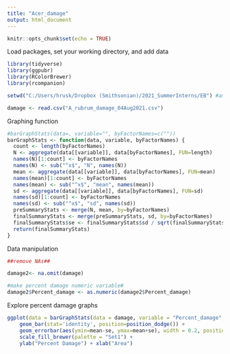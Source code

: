 ```yaml
---
title: "Acer_damage"
output: html_document
---
```


```r
knitr::opts_chunk$set(echo = TRUE)
```

Load packages, set your working directory, and add data
```r
library(tidyverse)
library(ggpubr)
library(RColorBrewer)
library(rcompanion)

setwd("C:/Users/hrusk/Dropbox (Smithsonian)/2021_SummerInterns/EB") #amy laptop#

damage <- read.csv("A_rubrum_damage_04Aug2021.csv")

```

Graphing function
```r
#barGraphStats(data=, variable="", byFactorNames=c(""))
barGraphStats <- function(data, variable, byFactorNames) {
  count <- length(byFactorNames)
  N <- aggregate(data[[variable]], data[byFactorNames], FUN=length)
  names(N)[1:count] <- byFactorNames
  names(N) <- sub("^x$", "N", names(N))
  mean <- aggregate(data[[variable]], data[byFactorNames], FUN=mean)
  names(mean)[1:count] <- byFactorNames
  names(mean) <- sub("^x$", "mean", names(mean))
  sd <- aggregate(data[[variable]], data[byFactorNames], FUN=sd)
  names(sd)[1:count] <- byFactorNames
  names(sd) <- sub("^x$", "sd", names(sd))
  preSummaryStats <- merge(N, mean, by=byFactorNames)
  finalSummaryStats <- merge(preSummaryStats, sd, by=byFactorNames)
  finalSummaryStats$se <- finalSummaryStats$sd / sqrt(finalSummaryStats$N)
  return(finalSummaryStats)
}
```

Data manipulation

```r
##remove NAs##

damage2<- na.omit(damage)

#make percent damage numeric variable#
damage2$Percent_damage <- as.numeric(damage2$Percent_damage)


```






Explore percent damage graphs

```r
ggplot(data = barGraphStats(data = damage, variable = "Percent_damage", byFactorNames = c("Area_type")), aes(x=Area_type, y=mean)) +
    geom_bar(stat='identity', position=position_dodge()) +
    geom_errorbar(aes(ymin=mean-se, ymax=mean+se), width = 0.2, position = position_dodge(0.9)) +
    scale_fill_brewer(palette = "Set1") +
    ylab("Percent Damage") + xlab("Area")
```

